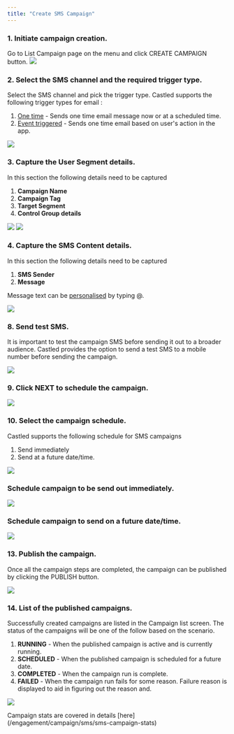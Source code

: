 ```yaml
---
title: "Create SMS Campaign"
---
```


### 1. Initiate campaign creation.  

Go to List Campaign page on the menu and click CREATE CAMPAIGN button.
![](/images/email-campaign-1.png)

### 2. Select the SMS channel and the required trigger type.

Select the SMS channel and pick the trigger type. Castled supports the following trigger types for email :  
1. [One time]() - Sends one time email message now or at a scheduled time.
2. [Event triggered]() - Sends one time email based on user's action in the app.

![](/images/SMS-1.png)

### 3. Capture the User Segment details. 

In this section the following details need to be captured
1. **Campaign Name**
2. **Campaign Tag** 
3. **Target Segment** 
4. **Control Group details**

![](/images/SMS-3.png)
![](/images/SMS-4.png)

### 4. Capture the SMS Content details.

In this section the following details need to be captured
1. **SMS Sender**
2. **Message** 

Message text can be [personalised](/engagement/personalisation/personalisation) by typing @.

![](/images/SMS-7.png)

### 8. Send test SMS.

It is important to test the campaign SMS before sending it out to a broader audience. Castled provides the option to send a test SMS to a mobile number before sending the campaign.  

![](/images/SMS-6.png)

### 9. Click NEXT to schedule the campaign.

![](/images/email-campaign-12.png)

### 10. Select the campaign schedule.

Castled supports the following schedule for SMS campaigns
1. Send immediately
2. Send at a future date/time.

![](/images/email-campaign-13.png)

### Schedule campaign to be send out immediately.

![](/images/email-campaign-14.png)

### Schedule campaign to send on a future date/time.

![](/images/email-campaign-15.png)

### 13. Publish the campaign.   

Once all the campaign steps are completed, the campaign can be published by clicking the PUBLISH button.

![](/images/email-campaign-16.png)

### 14. List of the published campaigns.  

Successfully created campaigns are listed in the Campaign list screen. The status of the campaigns will be one of the follow based on the scenario.
1. **RUNNING** - When the published campaign is active and is currently running.
2. **SCHEDULED** - When the published campaign is scheduled for a future date.
3. **COMPLETED** - When the campaign run is complete.
4. **FAILED** - When the campaign run fails for some reason. Failure reason is displayed to aid in figuring out the reason and.

![](/images/SMS-5.png)

<Note>
  Campaign stats are covered in details [here](/engagement/campaign/sms/sms-campaign-stats)
</Note